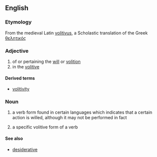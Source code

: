 ==English==

===Etymology===

From the medieval Latin [[volitivus]], a Scholastic translation of the Greek [[θελητικός]]

===Adjective===
{{en-adj|-}}

# of or pertaining the [[will]] or [[volition]]
# in the [[#Noun|volitive]]

====Derived terms====
*[[volitivity]]

===Noun===
{{en-noun}}

# {{context|not countable}} a verb form found in certain languages which indicates that a certain action is willed, although it may not be performed in fact
# a specific volitive form of a verb

====See also====
*[[desiderative]]